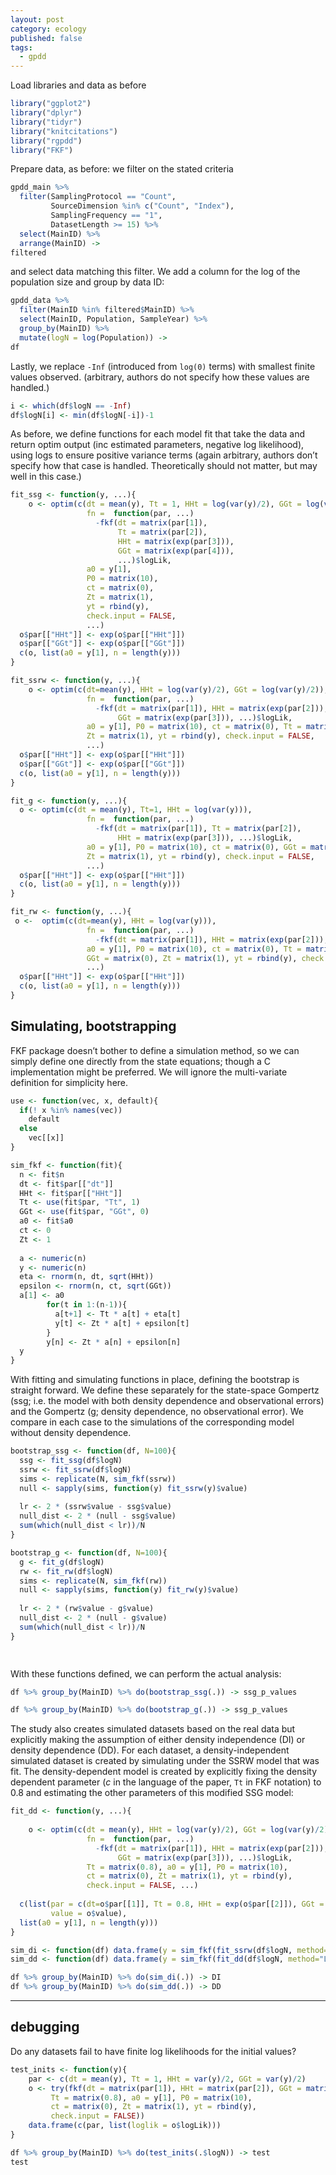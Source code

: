 ```yaml
---
layout: post
category: ecology
published: false
tags:
  - gpdd
---
```




Load libraries and data as before

```r
library("ggplot2")
library("dplyr")
library("tidyr")
library("knitcitations")
library("rgpdd")
library("FKF")
```


Prepare data, as before: we filter on the stated criteria

```r
gpdd_main %>% 
  filter(SamplingProtocol == "Count",
         SourceDimension %in% c("Count", "Index"), 
         SamplingFrequency == "1",
         DatasetLength >= 15) %>%
  select(MainID) %>%
  arrange(MainID) ->
filtered
```

and select data matching this filter. We add a column for the log of the population size and group by data ID:

```r
gpdd_data %>% 
  filter(MainID %in% filtered$MainID) %>%
  select(MainID, Population, SampleYear) %>%
  group_by(MainID) %>% 
  mutate(logN = log(Population)) ->
df
```

Lastly, we replace `-Inf` (introduced from `log(0)` terms) with smallest finite values observed. (arbitrary, authors do not specify how these values are handled.)


```r
i <- which(df$logN == -Inf)
df$logN[i] <- min(df$logN[-i])-1
```


As before, we define functions for each model fit that take the data and return optim output (inc estimated parameters, negative log likelihood), using logs to ensure positive variance terms (again arbitrary, authors don't specify how that case is handled.  Theoretically should not matter, but may well in this case.)



```r
fit_ssg <- function(y, ...){
    o <- optim(c(dt = mean(y), Tt = 1, HHt = log(var(y)/2), GGt = log(var(y)/2)),
                 fn =  function(par, ...)
                   -fkf(dt = matrix(par[1]),
                        Tt = matrix(par[2]),
                        HHt = matrix(exp(par[3])), 
                        GGt = matrix(exp(par[4])), 
                        ...)$logLik,   
                 a0 = y[1], 
                 P0 = matrix(10), 
                 ct = matrix(0),
                 Zt = matrix(1), 
                 yt = rbind(y), 
                 check.input = FALSE, 
                 ...)
  o$par[["HHt"]] <- exp(o$par[["HHt"]])
  o$par[["GGt"]] <- exp(o$par[["GGt"]])
  c(o, list(a0 = y[1], n = length(y)))
}

fit_ssrw <- function(y, ...){
    o <- optim(c(dt=mean(y), HHt = log(var(y)/2), GGt = log(var(y)/2)),
                 fn =  function(par, ...)
                   -fkf(dt = matrix(par[1]), HHt = matrix(exp(par[2])), 
                        GGt = matrix(exp(par[3])), ...)$logLik,   
                 a0 = y[1], P0 = matrix(10), ct = matrix(0), Tt = matrix(1),
                 Zt = matrix(1), yt = rbind(y), check.input = FALSE, 
                 ...)
  o$par[["HHt"]] <- exp(o$par[["HHt"]])
  o$par[["GGt"]] <- exp(o$par[["GGt"]])
  c(o, list(a0 = y[1], n = length(y)))
}

fit_g <- function(y, ...){
  o <- optim(c(dt = mean(y), Tt=1, HHt = log(var(y))),
                 fn =  function(par, ...)
                   -fkf(dt = matrix(par[1]), Tt = matrix(par[2]), 
                        HHt = matrix(exp(par[3])), ...)$logLik,   
                 a0 = y[1], P0 = matrix(10), ct = matrix(0), GGt = matrix(0),
                 Zt = matrix(1), yt = rbind(y), check.input = FALSE, 
                 ...)
  o$par[["HHt"]] <- exp(o$par[["HHt"]])  
  c(o, list(a0 = y[1], n = length(y)))
}

fit_rw <- function(y, ...){
 o <-  optim(c(dt=mean(y), HHt = log(var(y))),
                 fn =  function(par, ...)
                   -fkf(dt = matrix(par[1]), HHt = matrix(exp(par[2])), ...)$logLik,   
                 a0 = y[1], P0 = matrix(10), ct = matrix(0), Tt = matrix(1),
                 GGt = matrix(0), Zt = matrix(1), yt = rbind(y), check.input = FALSE, 
                 ...)
  o$par[["HHt"]] <- exp(o$par[["HHt"]])
  c(o, list(a0 = y[1], n = length(y)))
}
```



## Simulating, bootstrapping

FKF package doesn't bother to define a simulation method, so we can simply define one directly from the state equations; though a C implementation might be preferred. We will ignore the multi-variate definition for simplicity here.

```r

use <- function(vec, x, default){
  if(! x %in% names(vec))
    default
  else
    vec[[x]]
}

sim_fkf <- function(fit){
  n <- fit$n
  dt <- fit$par[["dt"]]
  HHt <- fit$par[["HHt"]]
  Tt <- use(fit$par, "Tt", 1)
  GGt <- use(fit$par, "GGt", 0)
  a0 <- fit$a0
  ct <- 0
  Zt <- 1
  
  a <- numeric(n)
  y <- numeric(n)
  eta <- rnorm(n, dt, sqrt(HHt))
  epsilon <- rnorm(n, ct, sqrt(GGt))
  a[1] <- a0
		for(t in 1:(n-1)){
		  a[t+1] <- Tt * a[t] + eta[t]
		  y[t] <- Zt * a[t] + epsilon[t]
		}
		y[n] <- Zt * a[n] + epsilon[n]
  y
}

```

With fitting and simulating functions in place, defining the bootstrap is straight forward. We define these separately for the state-space Gompertz (ssg; i.e. the model with both density dependence and observational errors) and the Gompertz (g; density dependence, no observational error).  We compare in each case to the simulations of the corresponding model without density dependence.  


```r
bootstrap_ssg <- function(df, N=100){
  ssg <- fit_ssg(df$logN)
  ssrw <- fit_ssrw(df$logN)
  sims <- replicate(N, sim_fkf(ssrw)) 
  null <- sapply(sims, function(y) fit_ssrw(y)$value)
  
  lr <- 2 * (ssrw$value - ssg$value)
  null_dist <- 2 * (null - ssg$value) 
  sum(which(null_dist < lr))/N
}
```

```r
bootstrap_g <- function(df, N=100){
  g <- fit_g(df$logN)
  rw <- fit_rw(df$logN)
  sims <- replicate(N, sim_fkf(rw)) 
  null <- sapply(sims, function(y) fit_rw(y)$value)
  
  lr <- 2 * (rw$value - g$value)
  null_dist <- 2 * (null - g$value) 
  sum(which(null_dist < lr))/N
}

  
```

With these functions defined, we can perform the actual analysis:

```r
df %>% group_by(MainID) %>% do(bootstrap_ssg(.)) -> ssg_p_values
```


```r
df %>% group_by(MainID) %>% do(bootstrap_g(.)) -> ssg_p_values
```


The study also creates simulated datasets based on the real data but explicitly making the assumption of either density independence (DI) or density dependence (DD).  For each dataset, a density-independent simulated dataset is created by simulating under the SSRW model that was fit. The density-dependent model is created by explicitly fixing the density dependent parameter ($c$ in the language of the paper, `Tt` in FKF notation) to 0.8 and estimating the other parameters of this modified SSG model:



```r
fit_dd <- function(y, ...){
    
    o <- optim(c(dt = mean(y), HHt = log(var(y)/2), GGt = log(var(y)/2)),
                 fn =  function(par, ...)
                   -fkf(dt = matrix(par[1]), HHt = matrix(exp(par[2])), 
                        GGt = matrix(exp(par[3])), ...)$logLik,
                 Tt = matrix(0.8), a0 = y[1], P0 = matrix(10), 
                 ct = matrix(0), Zt = matrix(1), yt = rbind(y), 
                 check.input = FALSE, ...)
    
  c(list(par = c(dt=o$par[[1]], Tt = 0.8, HHt = exp(o$par[[2]]), GGt = exp(o$par[[3]])),
         value = o$value),
  list(a0 = y[1], n = length(y)))
}

```



```r
sim_di <- function(df) data.frame(y = sim_fkf(fit_ssrw(df$logN, method="L-BFGS-B", lower=c(-Inf, 0, 0))))
sim_dd <- function(df) data.frame(y = sim_fkf(fit_dd(df$logN, method="L-BFGS-B", lower=c(-Inf, 0, 0))))

df %>% group_by(MainID) %>% do(sim_di(.)) -> DI
df %>% group_by(MainID) %>% do(sim_dd(.)) -> DD

```





-----

## debugging

Do any datasets fail to have finite log likelihoods for the initial values?

```r
test_inits <- function(y){  
    par <- c(dt = mean(y), Tt = 1, HHt = var(y)/2, GGt = var(y)/2)
    o <- try(fkf(dt = matrix(par[1]), HHt = matrix(par[2]), GGt = matrix(par[3]),
         Tt = matrix(0.8), a0 = y[1], P0 = matrix(10), 
         ct = matrix(0), Zt = matrix(1), yt = rbind(y), 
         check.input = FALSE))
    data.frame(c(par, list(loglik = o$logLik)))
}

df %>% group_by(MainID) %>% do(test_inits(.$logN)) -> test
test
```


